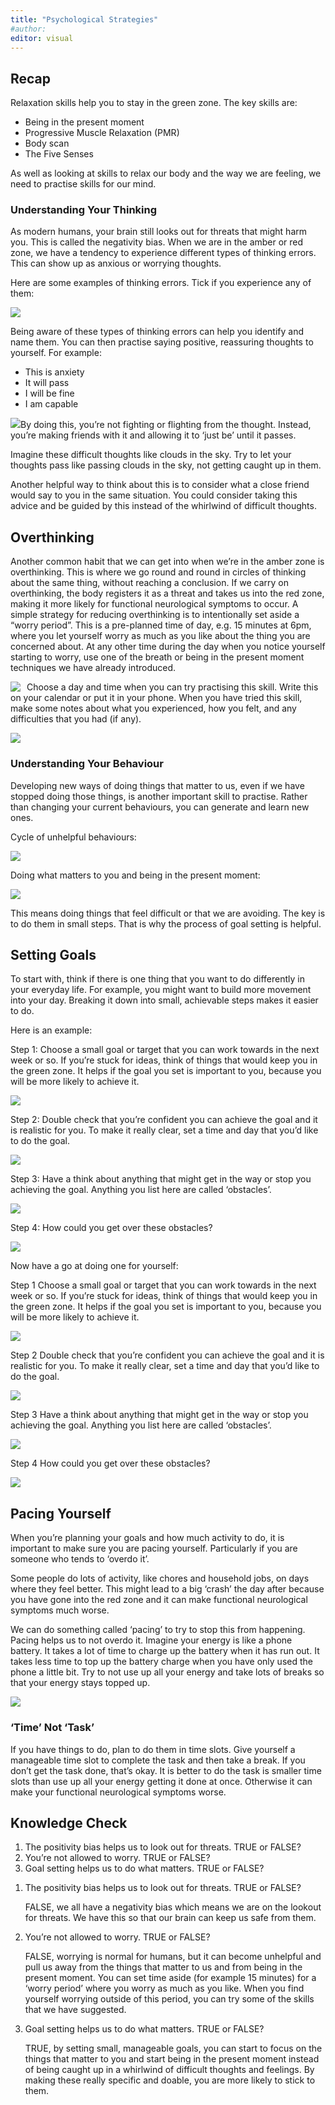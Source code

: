 ```yaml
---
title: "Psychological Strategies"
#author:
editor: visual
---
```


## Recap

Relaxation skills help you to stay in the green zone. The key skills are:

-   Being in the present moment
-   Progressive Muscle Relaxation (PMR)
-   Body scan
-   The Five Senses

As well as looking at skills to relax our body and the way we are feeling, we need to practise skills for our mind.

### Understanding Your Thinking

As modern humans, your brain still looks out for threats that might harm you. This is called the negativity bias. When we are in the amber or red zone, we have a tendency to experience different types of thinking errors. This can show up as anxious or worrying thoughts.

Here are some examples of thinking errors. Tick if you experience any of them:

![](/content/part_1/images/11./thinking-errors.png)

Being aware of these types of thinking errors can help you identify and name them. You can then practise saying positive, reassuring thoughts to yourself. For example:

-   This is anxiety
-   It will pass
-   I will be fine
-   I am capable

![](/content/part_1/images/10./sky.jpg)By doing this, you’re not fighting or flighting from the thought. Instead, you’re making friends with it and allowing it to ‘just be’ until it passes.

Imagine these difficult thoughts like clouds in the sky. Try to let your thoughts pass like passing clouds in the sky, not getting caught up in them.

Another helpful way to think about this is to consider what a close friend would say to you in the same situation. You could consider taking this advice and be guided by this instead of the whirlwind of difficult thoughts.

## Overthinking

Another common habit that we can get into when we’re in the amber zone is overthinking. This is where we go round and round in circles of thinking about the same thing, without reaching a conclusion. If we carry on overthinking, the body registers it as a threat and takes us into the red zone, making it more likely for functional neurological symptoms to occur. A simple strategy for reducing overthinking is to intentionally set aside a “worry period”. This is a pre-planned time of day, e.g. 15 minutes at 6pm, where you let yourself worry as much as you like about the thing you are concerned about. At any other time during the day when you notice yourself starting to worry, use one of the breath or being in the present moment techniques we have already introduced.

![](/content/part_1/images/8./clipboard-2838197157.png){style="float: left;  margin-right: 10px"}

Choose a day and time when you can try practising this skill. Write this on your calendar or put it in your phone. When you have tried this skill, make some notes about what you experienced, how you felt, and any difficulties that you had (if any).

![](/img/empty-text-box.png)

### Understanding Your Behaviour

Developing new ways of doing things that matter to us, even if we have stopped doing those things, is another important skill to practise. Rather than changing your current behaviours, you can generate and learn new ones.

Cycle of unhelpful behaviours:

![](/content/part_1/images/10./cycle.png)

Doing what matters to you and being in the present moment:

![](/content/part_1/images/10./cycle2.png)

This means doing things that feel difficult or that we are avoiding. The key is to do them in small steps. That is why the process of goal setting is helpful.

## Setting Goals

To start with, think if there is one thing that you want to do differently in your everyday life. For example, you might want to build more movement into your day. Breaking it down into small, achievable steps makes it easier to do.

Here is an example:

Step 1: Choose a small goal or target that you can work towards in the next week or so. If you’re stuck for ideas, think of things that would keep you in the green zone. It helps if the goal you set is important to you, because you will be more likely to achieve it.

![](/img/empty-text-box.png)

Step 2: Double check that you’re confident you can achieve the goal and it is realistic for you. To make it really clear, set a time and day that you’d like to do the goal.

![](/img/empty-text-box.png)

Step 3: Have a think about anything that might get in the way or stop you achieving the goal. Anything you list here are called ‘obstacles’.

![](/img/empty-text-box.png)

Step 4: How could you get over these obstacles?

![](/img/empty-text-box.png)

Now have a go at doing one for yourself:

Step 1 Choose a small goal or target that you can work towards in the next week or so. If you’re stuck for ideas, think of things that would keep you in the green zone. It helps if the goal you set is important to you, because you will be more likely to achieve it.

![](/img/empty-text-box.png)

Step 2 Double check that you’re confident you can achieve the goal and it is realistic for you. To make it really clear, set a time and day that you’d like to do the goal.

![](/img/empty-text-box.png)

Step 3 Have a think about anything that might get in the way or stop you achieving the goal. Anything you list here are called ‘obstacles’.

![](/img/empty-text-box.png)

Step 4 How could you get over these obstacles?

![](/img/empty-text-box.png)

## Pacing Yourself

When you’re planning your goals and how much activity to do, it is important to make sure you are pacing yourself. Particularly if you are someone who tends to ‘overdo it’.

Some people do lots of activity, like chores and household jobs, on days where they feel better. This might lead to a big ‘crash’ the day after because you have gone into the red zone and it can make functional neurological symptoms much worse.

We can do something called ‘pacing’ to try to stop this from happening. Pacing helps us to not overdo it. Imagine your energy is like a phone battery. It takes a lot of time to charge up the battery when it has run out. It takes less time to top up the battery charge when you have only used the phone a little bit. Try to not use up all your energy and take lots of breaks so that your energy stays topped up.

![](/content/part_1/images/10./battery.jpg)

### ‘Time’ Not ‘Task’

If you have things to do, plan to do them in time slots. Give yourself a manageable time slot to complete the task and then take a break. If you don’t get the task done, that’s okay. It is better to do the task is smaller time slots than use up all your energy getting it done at once. Otherwise it can make your functional neurological symptoms worse.

## Knowledge Check

::: {.callout-note title="Questions" collapse="false"}
1.  The positivity bias helps us to look out for threats. TRUE or FALSE?
2.  You’re not allowed to worry. TRUE or FALSE?
3.  Goal setting helps us to do what matters. TRUE or FALSE?
:::

::: {.callout-tip title="Answers" collapse="true"}
1.  The positivity bias helps us to look out for threats. TRUE or FALSE?

    FALSE, we all have a negativity bias which means we are on the lookout for threats. We have this so that our brain can keep us safe from them.

2.  You’re not allowed to worry. TRUE or FALSE?

    FALSE, worrying is normal for humans, but it can become unhelpful and pull us away from the things that matter to us and from being in the present moment. You can set time aside (for example 15 minutes) for a ‘worry period’ where you worry as much as you like. When you find yourself worrying outside of this period, you can try some of the skills that we have suggested.

3.  Goal setting helps us to do what matters. TRUE or FALSE?

    TRUE, by setting small, manageable goals, you can start to focus on the things that matter to you and start being in the present moment instead of being caught up in a whirlwind of difficult thoughts and feelings. By making these really specific and doable, you are more likely to stick to them.
:::
